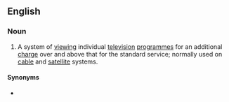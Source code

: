 ==English==

===Noun===
{{wikipedia}}
{{en-noun|head=[[pay]]-[[per]]-[[view]]|-}}

# {{lb|en|often|attributive}} A system of [[viewing]] individual [[television]] [[programme]]s for an additional [[charge]] over and above that for the standard service; normally used on [[cable]] and [[satellite]] systems.

====Synonyms====
* {{l|en|pay-to-view}}
